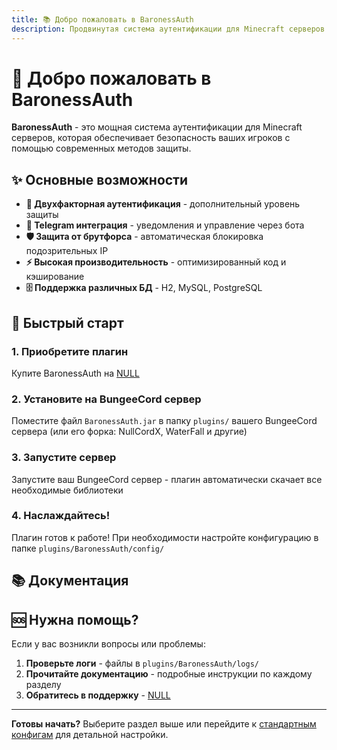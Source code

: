 ```yaml
---
title: 📚 Добро пожаловать в BaronessAuth
description: Продвинутая система аутентификации для Minecraft серверов
---
```


# 🚀 Добро пожаловать в BaronessAuth

**BaronessAuth** - это мощная система аутентификации для Minecraft серверов, которая обеспечивает безопасность ваших игроков с помощью современных методов защиты.

## ✨ Основные возможности

- **🔐 Двухфакторная аутентификация** - дополнительный уровень защиты
- **📱 Telegram интеграция** - уведомления и управление через бота
- **🛡️ Защита от брутфорса** - автоматическая блокировка подозрительных IP
- **⚡ Высокая производительность** - оптимизированный код и кэширование
- **🗄️ Поддержка различных БД** - H2, MySQL, PostgreSQL

## 🚀 Быстрый старт

### 1. Приобретите плагин
Купите BaronessAuth на [NULL](#)

### 2. Установите на BungeeCord сервер
Поместите файл `BaronessAuth.jar` в папку `plugins/` вашего BungeeCord сервера (или его форка: NullCordX, WaterFall и другие)

### 3. Запустите сервер
Запустите ваш BungeeCord сервер - плагин автоматически скачает все необходимые библиотеки

### 4. Наслаждайтесь!
Плагин готов к работе! При необходимости настройте конфигурацию в папке `plugins/BaronessAuth/config/`

## 📚 Документация

<Cards>
  <Card title="⚙️ Стандартные конфиги" href="/docs/standard-configs" description="Все конфигурационные файлы с подробным описанием" />
  <Card title="🗄️ Встроенные серверы" href="/docs/embedded-servers" description="Встроенные серверы в BaronessAuth создают красивые и безопасные места для аутентификации игроков без необходимости настройки отдельных серверов." />
  <Card title="📱 Telegram интеграция" href="/docs/auth-methods/telegram" description="Настройка Telegram бота" />
  <Card title="🔐 Методы аутентификации" href="/docs/auth-methods" description="Настройка паролей и безопасности" />
</Cards>

## 🆘 Нужна помощь?

Если у вас возникли вопросы или проблемы:

1. **Проверьте логи** - файлы в `plugins/BaronessAuth/logs/`
2. **Прочитайте документацию** - подробные инструкции по каждому разделу
3. **Обратитесь в поддержку** - [NULL](#)

---

**Готовы начать?** Выберите раздел выше или перейдите к [стандартным конфигам](/docs/standard-configs) для детальной настройки.
